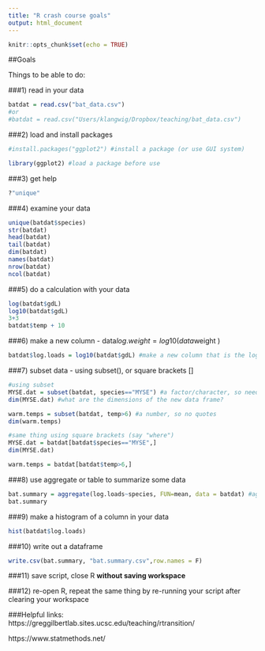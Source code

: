 ```yaml
---
title: "R crash course goals"
output: html_document
---
```


```r
knitr::opts_chunk$set(echo = TRUE)
```

##Goals

Things to be able to do:

###1) read in your data

```r
batdat = read.csv("bat_data.csv")
#or 
#batdat = read.csv("Users/klangwig/Dropbox/teaching/bat_data.csv")

```

###2) load and install packages 
```r

#install.packages("ggplot2") #install a package (or use GUI system)

library(ggplot2) #load a package before use
```

###3) get help
```r
?"unique"
```


###4) examine your data

```r
unique(batdat$species)
str(batdat)
head(batdat)
tail(batdat)
dim(batdat)
names(batdat)
nrow(batdat)
ncol(batdat)
```

###5) do a calculation with your data 

```r
log(batdat$gdL)
log10(batdat$gdL)
3+3
batdat$temp + 10
```

###6) make a new column - data$log.weight = log10(data$weight )
```r
batdat$log.loads = log10(batdat$gdL) #make a new column that is the log of this column

```

###7) subset data - using subset(), or square brackets []
```r
#using subset
MYSE.dat = subset(batdat, species=="MYSE") #a factor/character, so need == and quotes
dim(MYSE.dat) #what are the dimensions of the new data frame?

warm.temps = subset(batdat, temp>6) #a number, so no quotes
dim(warm.temps)

#same thing using square brackets (say "where")
MYSE.dat = batdat[batdat$species=="MYSE",]
dim(MYSE.dat)

warm.temps = batdat[batdat$temp>6,]
```

###8) use aggregate or table to summarize some data
```r
bat.summary = aggregate(log.loads~species, FUN=mean, data = batdat) #aggregate data using the mean to give fungal loads by species
bat.summary
```

###9) make a histogram of a column in your data
```r
hist(batdat$log.loads)
```

###10) write out a dataframe
```r
write.csv(bat.summary, "bat.summary.csv",row.names = F)

```
  
###11) save script, close R **without saving workspace**
  
###12) re-open R, repeat the same thing by re-running your script after clearing your workspace


###Helpful links:  
https://greggilbertlab.sites.ucsc.edu/teaching/rtransition/

https://www.statmethods.net/

